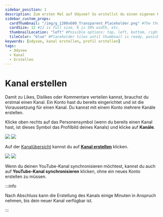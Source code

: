 ```yaml
---
sidebar_position: 1
description: Zum ersten Mal auf Odysee? So erstellst du einen eigenen Kanal.
sidebar_custom_props:
  cardThumbnail: "/img/g_1200x600_Transparent_Placeholder.png" #The thumbnail on the category card.
  cardSize: 12 #12 is full size, 6 is 50% width, etc.
  thumbnailLocation: "left" #Possible options: top, left, bottom, right, none
  tileColor: "blue" #Placeholder tiles until thumbnail is ready, possible options: blue, cream, darkpurple, lightpurple, mauve, orange, pink, none
keywords: [odysee, kanal erstellen, profil erstellen]
tags:
  - Odysee
  - Kanal
  - Erstellen
---
```


# Kanal erstellen

Damit zu Likes, Dislikes oder Kommentare verteilen kannst, brauchst du erstmal einen Kanal. Ein Konto hast du bereits eingerichtet und ist die Voraussetzung für einen Kanal. Du kannst mit einem Konto mehrere Kanäle erstellen. 

Klicke oben rechts auf das Personensymbol (wenn du bereits einen Kanal hast, ist dieses Symbol das Profilbild deines Kanals) und klicke auf **Kanäle**.

<Image src="/img/de/homepage_profile_menu_open_arrow_to_channels_desktop_dark.png#dark" />
<Image src="/img/de/homepage_profile_menu_open_arrow_to_channels_desktop_light.png#light" />

Auf der [Kanalübersicht](https://odysee.com/$/channels) kannst du auf **[Kanal erstellen](https://odysee.com/$/channel/new)** klicken.

<Image src="/img/de/no_channels_desktop_dark.png#dark" />
<Image src="/img/de/no_channels_desktop_light.png#light" />


Wenn du deinen YouTube-Kanal synchronisieren möchtest, kannst du auch auf **YouTube-Kanal synchronisieren** klicken, ohne ein neues Konto erstellen zu müssen.

:::info

Nach Abschluss kann die Erstellung des Kanals einige Minuten in Anspruch nehmen, bis dein neuer Kanal verfügbar ist.

:::
